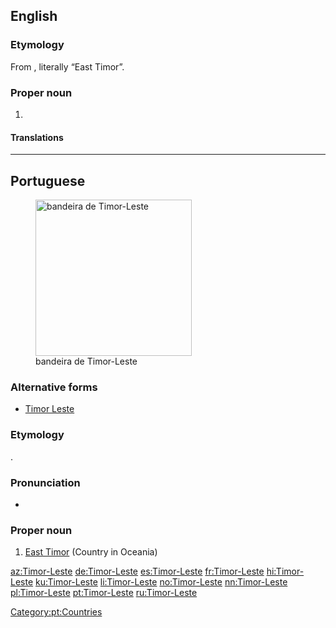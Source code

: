 ==English==
{{wikipedia}}

===Etymology===
From {{etyl|pt|en}} {{term|Timor-Leste|lang=pt}}, literally “East Timor”.

===Proper noun===
{{en-proper noun}}

# {{non-gloss definition|The official name of [[East Timor]].}}

====Translations====
{{trans-see|East Timor}}

----

==Portuguese==
{{wikipedia|lang=pt}}
[[Image:Flag of East Timor.svg|thumb|250px|bandeira de Timor-Leste]]

===Alternative forms===
* [[Timor Leste]]

===Etymology===
{{compound|Timor|leste|alt2=Leste|gloss1=Timor|gloss2=east|lang=pt}}.

===Pronunciation===
* {{a|Portugal}} {{IPA|/ti.moɾˈlɛʃ.tɨ/|lang=pt}}

===Proper noun===
{{pt-proper noun|m}}

# [[East Timor]] (Country in Oceania)

[[Category:pt:Countries]]

[[az:Timor-Leste]]
[[de:Timor-Leste]]
[[es:Timor-Leste]]
[[fr:Timor-Leste]]
[[hi:Timor-Leste]]
[[ku:Timor-Leste]]
[[li:Timor-Leste]]
[[no:Timor-Leste]]
[[nn:Timor-Leste]]
[[pl:Timor-Leste]]
[[pt:Timor-Leste]]
[[ru:Timor-Leste]]